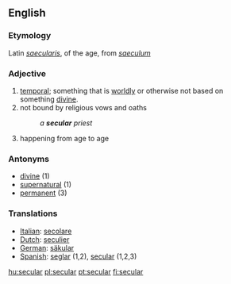 ==English==
===Etymology===
Latin ''[[saecularis]]'', of the age, from ''[[saeculum]]''

===Adjective===
#[[temporal]]; something that is [[worldly]] or otherwise not based on something [[divine]]. 
#not bound by religious vows and oaths
#:''a '''secular''' priest''
#happening from age to age

===Antonyms===
*[[divine]] (1)
*[[supernatural]] (1)
*[[permanent]] (3)

=== Translations ===
*[[Italian]]: [[secolare]]
*[[Dutch]]: [[seculier]]
*[[German]]: [[säkular]]
*[[Spanish]]: [[seglar]] (1,2), [[secular]] (1,2,3)

[[hu:secular]]
[[pl:secular]]
[[pt:secular]]
[[fi:secular]]